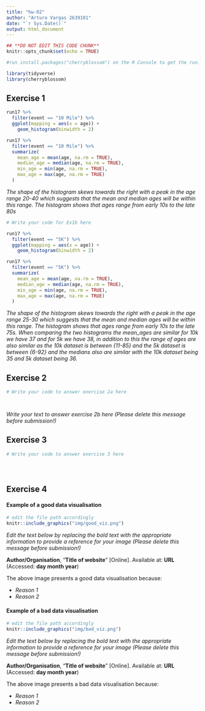 ```yaml
---
title: "hw-02"
author: "Arturo Vargas 2639101"
date: "`r Sys.Date()`"
output: html_document
---
```


```r
## **DO NOT EDIT THIS CODE CHUNK**
knitr::opts_chunk$set(echo = TRUE)

#run install.packages("cherryblossom") on the R Console to get the run17 dataset

library(tidyverse)
library(cherryblossom)  
```



## Exercise 1

```r
run17 %>%
  filter(event == "10 Mile") %>%
  ggplot(mapping = aes(x = age)) +
    geom_histogram(binwidth = 2)

run17 %>%
  filter(event == "10 Mile") %>%
  summarize(
    mean_age = mean(age, na.rm = TRUE),
    median_age = median(age, na.rm = TRUE),
    min_age = min(age, na.rm = TRUE),
    max_age = max(age, na.rm = TRUE)
  )
```


_The shape of the histogram skews towards the right with a peak in the age range 20-40 which suggests that the mean and median ages will be within this range. The histogram shows that ages range from early 10s to the  late 80s_


```r
# Write your code for Ex1b here

run17 %>%
  filter(event == "5K") %>%
  ggplot(mapping = aes(x = age)) +
    geom_histogram(binwidth = 2)

run17 %>%
  filter(event == "5K") %>%
  summarize(
    mean_age = mean(age, na.rm = TRUE),
    median_age = median(age, na.rm = TRUE),
    min_age = min(age, na.rm = TRUE),
    max_age = max(age, na.rm = TRUE)
  )

```



_The shape of the histogram skews towards the right with a peak in the age range 25-30 which suggests that the mean and median ages will be within this range. The histogram shows that ages range from early 10s to the  late 75s. When comparing the two histograms the mean_ages are similar for 10k we have 37 and for 5k we have 38, in addition to this the range of ages are also similar as the 10k dataset is between {11-85} and the 5k dataset is between {6-92} and the medians also are similar with the 10k dataset being 35 and 5k dataset being 36. _

## Exercise 2

```r
# Write your code to answer exercise 2a here




```

_Write your text to answer exercise 2b here (Please delete this message before submission!)_




## Exercise 3

```r
# Write your code to answer exercise 3 here





```





## Exercise 4

#### Example of a good data visualisation

```r
# edit the file path accordingly
knitr::include_graphics("img/good_viz.png")
```

_Edit the text below by replacing the bold text with the appropriate information to provide a reference for your image (Please delete this message before submission!)_

**Author/Organisation**, "**Title of website**" [Online]. Available at: **URL** (Accessed: **day month year**)


The above image presents a good data visualisation because:

-   _Reason 1_
-   _Reason 2_


#### Example of a bad data visualisation


```r
# edit the file path accordingly
knitr::include_graphics("img/bad_viz.png")
```

_Edit the text below by replacing the bold text with the appropriate information to provide a reference for your image (Please delete this message before submission!)_

**Author/Organisation**, "**Title of website**" [Online]. Available at: **URL** (Accessed: **day month year**)



The above image presents a bad data visualisation because:

-   _Reason 1_
-   _Reason 2_


